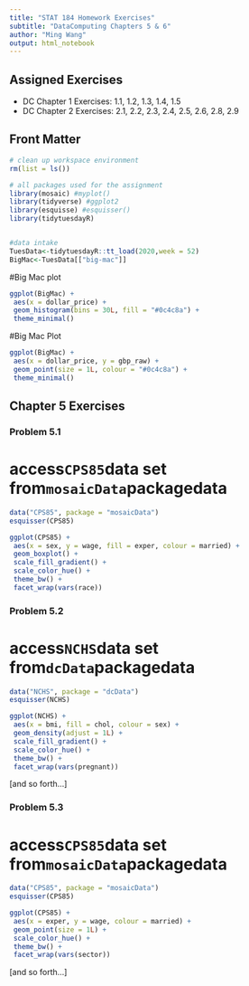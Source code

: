 ```yaml
---
title: "STAT 184 Homework Exercises" 
subtitle: "DataComputing Chapters 5 & 6"
author: "Ming Wang"
output: html_notebook
---
```


## Assigned Exercises

- DC Chapter 1 Exercises: 1.1, 1.2, 1.3, 1.4, 1.5  
- DC Chapter 2 Exercises: 2.1, 2.2, 2.3, 2.4, 2.5, 2.6, 2.8, 2.9

## Front Matter

```r
# clean up workspace environment
rm(list = ls())

# all packages used for the assignment
library(mosaic) #myplot()
library(tidyverse) #ggplot2
library(esquisse) #esquisser()
library(tidytuesdayR)


#data intake
TuesData<-tidytuesdayR::tt_load(2020,week = 52)
BigMac<-TuesData[["big-mac"]]

```
#Big Mac plot
```r
ggplot(BigMac) +
 aes(x = dollar_price) +
 geom_histogram(bins = 30L, fill = "#0c4c8a") +
 theme_minimal()
```

#Big Mac Plot
```r
ggplot(BigMac) +
 aes(x = dollar_price, y = gbp_raw) +
 geom_point(size = 1L, colour = "#0c4c8a") +
 theme_minimal()
```
## Chapter 5 Exercises

### Problem 5.1
# access`CPS85`data set from`mosaicData`packagedata
```r
data("CPS85", package = "mosaicData")
esquisser(CPS85)
```
```r
ggplot(CPS85) +
 aes(x = sex, y = wage, fill = exper, colour = married) +
 geom_boxplot() +
 scale_fill_gradient() +
 scale_color_hue() +
 theme_bw() +
 facet_wrap(vars(race))
```

### Problem 5.2
# access`NCHS`data set from`dcData`packagedata
```r
data("NCHS", package = "dcData")
esquisser(NCHS)
```
```r
ggplot(NCHS) +
 aes(x = bmi, fill = chol, colour = sex) +
 geom_density(adjust = 1L) +
 scale_fill_gradient() +
 scale_color_hue() +
 theme_bw() +
 facet_wrap(vars(pregnant))
```

[and so forth...]



### Problem 5.3
# access`CPS85`data set from`mosaicData`packagedata
```r
data("CPS85", package = "mosaicData")
esquisser(CPS85)
```
```r
ggplot(CPS85) +
 aes(x = exper, y = wage, colour = married) +
 geom_point(size = 1L) +
 scale_color_hue() +
 theme_bw() +
 facet_wrap(vars(sector))
```
[and so forth...]


